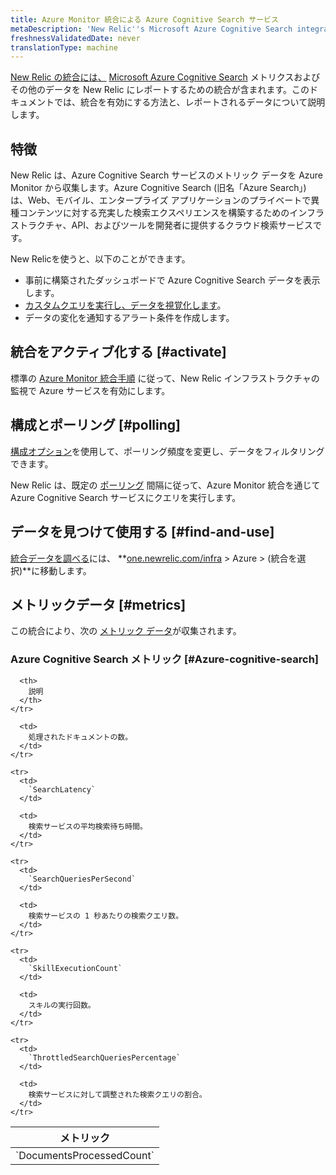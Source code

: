```yaml
---
title: Azure Monitor 統合による Azure Cognitive Search サービス
metaDescription: 'New Relic''s Microsoft Azure Cognitive Search integration: what data it reports and how to enable it.'
freshnessValidatedDate: never
translationType: machine
---
```


[New Relic の統合には、](/docs/infrastructure/integrations-getting-started/getting-started/introduction-infrastructure-integrations) [Microsoft Azure Cognitive Search](https://azure.microsoft.com/en-in/products/search/) メトリクスおよびその他のデータを New Relic にレポートするための統合が含まれます。このドキュメントでは、統合を有効にする方法と、レポートされるデータについて説明します。

## 特徴

New Relic は、Azure Cognitive Search サービスのメトリック データを Azure Monitor から収集します。Azure Cognitive Search (旧名「Azure Search」) は、Web、モバイル、エンタープライズ アプリケーションのプライベートで異種コンテンツに対する充実した検索エクスペリエンスを構築するためのインフラストラクチャ、API、およびツールを開発者に提供するクラウド検索サービスです。

New Relicを使うと、以下のことができます。

* 事前に構築されたダッシュボードで Azure Cognitive Search データを表示します。
* [カスタムクエリを実行し、データを視覚化します](/docs/infrastructure/integrations-getting-started/getting-started/use-integration-data-new-relic-insights)。
* データの変化を通知するアラート条件を作成します。

## 統合をアクティブ化する [#activate]

標準の [Azure Monitor 統合手順](/docs/infrastructure/microsoft-azure-integrations/azure-integrations-list/azure-monitor) に従って、New Relic インフラストラクチャの監視で Azure サービスを有効にします。

## 構成とポーリング [#polling]

[構成オプション](/docs/infrastructure/microsoft-azure-integrations/azure-integrations-list/azure-monitor/#settings)を使用して、ポーリング頻度を変更し、データをフィルタリングできます。

New Relic は、既定の [ポーリング](/docs/infrastructure/microsoft-azure-integrations/azure-integrations-list/azure-monitor/#settings) 間隔に従って、Azure Monitor 統合を通じて Azure Cognitive Search サービスにクエリを実行します。

## データを見つけて使用する [#find-and-use]

[統合データを調べる](/docs/infrastructure/integrations/find-use-infrastructure-integration-data)には、 **[one.newrelic.com/infra](https://one.newrelic.com/infra) > Azure > (統合を選択)**に移動します。

## メトリックデータ [#metrics]

この統合により、次の [メトリック データ](/docs/infrastructure/integrations-getting-started/getting-started/understand-integration-data-data-types#metric)が収集されます。

### Azure Cognitive Search メトリック [#Azure-cognitive-search]

<table>
  <thead>
    <tr>
      <th style={{ width: "300px" }}>
        メトリック
      </th>

      <th>
        説明
      </th>
    </tr>
  </thead>

  <tbody>
    <tr>
      <td>
        `DocumentsProcessedCount`
      </td>

      <td>
        処理されたドキュメントの数。
      </td>
    </tr>

    <tr>
      <td>
        `SearchLatency`
      </td>

      <td>
        検索サービスの平均検索待ち時間。
      </td>
    </tr>

    <tr>
      <td>
        `SearchQueriesPerSecond`
      </td>

      <td>
        検索サービスの 1 秒あたりの検索クエリ数。
      </td>
    </tr>

    <tr>
      <td>
        `SkillExecutionCount`
      </td>

      <td>
        スキルの実行回数。
      </td>
    </tr>

    <tr>
      <td>
        `ThrottledSearchQueriesPercentage`
      </td>

      <td>
        検索サービスに対して調整された検索クエリの割合。
      </td>
    </tr>
  </tbody>
</table>